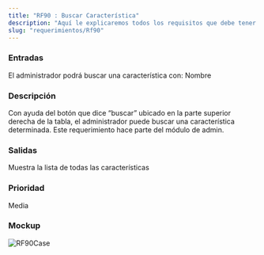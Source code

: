 ```yaml
---
title: "RF90 : Buscar Característica"
description: "Aquí le explicaremos todos los requisitos que debe tener para poder usar nuestro software."
slug: "requerimientos/Rf90"
---
```



<h3>Entradas</h3>
El administrador podrá buscar una característica con: Nombre

<h3>Descripción</h3>
Con ayuda del botón que dice “buscar” ubicado en la parte superior derecha de la
tabla, el administrador puede buscar una característica determinada. Este requerimiento
hace parte del módulo de admin.

<h3>Salidas</h3>
Muestra la lista de todas las características

<h3>Prioridad</h3>
Media

<h3>Mockup</h3>
<Image src={RF90Case} alt="RF90Case" width={3148} height={2270} />
